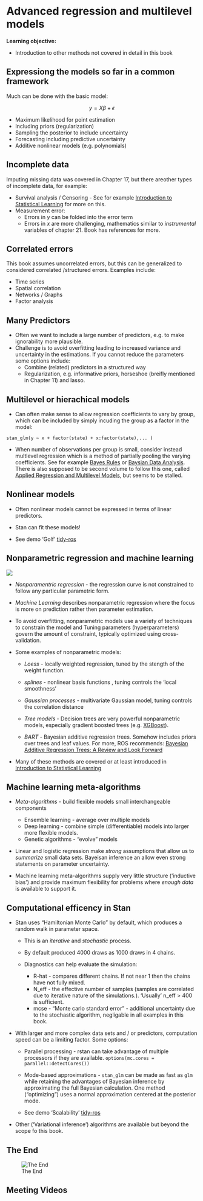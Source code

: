 # Advanced regression and multilevel models

**Learning objective:**

- Introduction to other methods not covered in detail in this book
 
## Expressiong the models so far in a common framework

Much can be done with the basic model:

$$
y = X\beta + \epsilon
$$

* Maximum likelihood for point estimation
* Including priors (regularization)
* Sampling the posterior to include uncertainty
* Forecasting including predictive uncertainty
* Additive nonlinear models (e.g. polynomials)

## Incomplete data 

Imputing missing data was covered in Chapter 17, but there areother types of incomplete data, for example:

* Survival analysis / Censoring - See for example [Introduction to Statistical Learning](https://www.statlearning.com/) for more on this.
* Measurement error:
   * Errors in $y$ can be folded into the error term
   * Errors in $x$ are more challenging, mathematics similar to *instrumental* variables of chapter 21.  Book has references for more.
   
## Correlated errors

This book assumes uncorrelated errors, but this can be generalized to considered correlated /structured errors. Examples include:

* Time series
* Spatial correlation
* Networks / Graphs
* Factor analysis

## Many Predictors

* Often we want to include a large number of predictors, e.g. to make ignorability more plausible.
* Challenge is to avoid overfitting leading to increased variance and uncertainty in the estimations. If you cannot reduce the parameters some options include:
   * Combine (related) predictors in a structured way
   * Regularization, e.g. informative priors, horseshoe (breifly mentioned in Chapter 11) and lasso.
   
## Multilevel or hierachical models

* Can often make sense to allow regression coefficients to vary by group, which can be included by simply incuding the group as a factor in the model:

``` 
stan_glm(y ~ x + factor(state) + x:factor(state),... )
```

* When number of observations per group is small, consider instead multlevel regression which is a method of partially pooling the varying coefficients.  See for example [Bayes Rules](https://www.bayesrulesbook.com/) or [Baysian Data Analysis](http://www.stat.columbia.edu/~gelman/book/). There is also supposed to be second volume to follow this one, called [Applied Regression and Multilevel Models](http://www.stat.columbia.edu/~gelman/armm/), but  seems to be stalled.

## Nonlinear models

* Often nonlinear models cannot be expressed in terms of linear predictors. 

* Stan can fit these models!  

* See demo 'Golf' [tidy-ros](https://github.com/behrman/ros)
 
## Nonparametric regression and machine learning

![](images/machine_learn.jpg)

* *Nonparamentric regression* -  the regression curve is not constrained to follow any particular parametric form. 

* *Machine Learning* describes nonparametric regression where the focus is more on prediction rather then parameter estimation.

* To avoid overfitting, nonparametric models use a variety of techniques to constrain the model and Tuning parameters (hyperparameters) govern the amount of constraint, typically optimized using cross-validation.

* Some examples of nonparametric models:

   * *Loess* - locally weighted regression, tuned by the stength of the weight function.
   
   * *splines* - nonlinear basis functions , tuning controls the 'local smoothness'
   
   * *Gaussian processes* - multivariate Gaussian model, tuning controls the correlation distance
   
   * *Tree models* - Decision trees are very powerful nonparametric models, especially gradient boosted trees (e.g. [XGBoost](https://xgboost.readthedocs.io/en/stable/)).
   
   * *BART* - Bayesian additive regression trees. Somehow includes priors over trees and leaf values. For more, ROS recommends: [Bayesian Additive Regression Trees: A Review and Look Forward](https://www.annualreviews.org/doi/abs/10.1146/annurev-statistics-031219-041110)
   
* Many of these methods are covered or at least introduced in [Introduction to Statistical Learning](https://www.statlearning.com/)

## Machine learning meta-algorithms {-}

  * *Meta-algorithms* - build flexible models small interchangeable components
     * Ensemble learning - average over multiple models 
     * Deep learning - combine simple (differentiable) models into larger more flexible models.
     * Genetic algorithms - "evolve" models
   

* Linear and logistic regression make *strong* assumptions that allow us to *summarize* small data sets.  Bayeisan inference an allow even strong statements on parameter uncertainty. 

* Machine learning meta-algorithms supply very little structure ('inductive bias') and provide maximum flexibility for problems where *enough data* is available to support it.
 
## Computational efficency in Stan

* Stan uses "Hamiltonian Monte Carlo" by default, which produces a random walk in parameter space.

   * This is an *iterative* and *stochastic* process. 

   * By default produced 4000 draws as 1000 draws in 4 chains. 
   
   * Diagnostics can help evaluate the simulation:
      * R-hat - compares different chains. If not near 1 then the chains have not fully mixed.
      * N_eff - the effective number of samples (samples are correlated due to iterative nature of the simulations.).  'Usually' n_eff > 400 is sufficient.
      * mcse - "Monte carlo standard error" - additional uncertainty due to the stochastic algorithm, negligable in all examples in this book.
      
* With larger and more complex data sets and / or predictors, computation speed can be a limiting factor. Some options:
      
  * Parallel processing - rstan can take advantage of multiple processors if they are available. `options(mc.cores = parallel::detectCores())` 

  * Mode-based approximations - `stan_glm` can be made as fast as `glm` while retaining the advantages of Bayesian inference by approximating the full Bayesian calculation. One method ("optimizing") uses a normal approximation centered at the posterior mode.  
  
  * See demo 'Scalability' [tidy-ros](https://github.com/behrman/ros) 
  
 
* Other ('Variational inference') algorithms are available but beyond the scope fo this book.


## The End

![The End](images/you-did-it.jpg)



## Meeting Videos

<!--
### Cohort 2

`r knitr::include_url("https://www.youtube.com/embed/URL")`

<details>
<summary> Meeting chat log </summary>

```
LOG
```
</details>
-->
